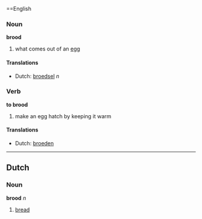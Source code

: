 ==English
===Noun===
'''brood'''

# what comes out of an [[egg]]

====Translations====
*Dutch: [[broedsel]] ''n''

===Verb===
'''to brood'''

# make an egg hatch by keeping it warm

====Translations====
*Dutch: [[broeden]]

----
==Dutch==
===Noun===
'''brood''' ''n''

# [[bread]]